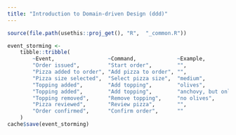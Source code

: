 ---
title: "Introduction to Domain-driven Design (ddd)"
---

```{r, include = FALSE}
source(file.path(usethis::proj_get(), "R",  "_common.R"))
```


```{r event-storming-table}
event_storming <- 
    tibble::tribble(
        ~Event,                 ~Command,             ~Example,
        "Order issued",         "Start order",        "",
        "Pizza added to order", "Add pizza to order", "",
        "Pizza size selected",  "Select pizza size",  "medium",
        "Topping added",        "Add topping",        "olives",
        "Topping added",        "Add topping",        "anchovy, but only on the right half",
        "Topping removed",      "Remove topping",     "no olives",
        "Pizza reviewed",       "Review pizza",       "",
        "Order confirmed",      "Confirm order",      ""
    )
cache$save(event_storming)
```

